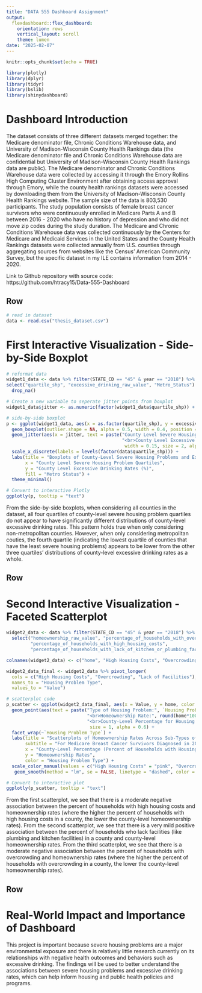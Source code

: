 ```yaml
---
title: "DATA 555 Dashboard Assignment"
output: 
  flexdashboard::flex_dashboard:
    orientation: rows
    vertical_layout: scroll
    theme: lumen
date: "2025-02-07"
---
```

```r
knitr::opts_chunk$set(echo = TRUE)
```

```r
library(plotly)
library(dplyr)
library(tidyr)
library(bslib)
library(shinydashboard)
```

# Dashboard Introduction
The dataset consists of three different datasets merged together: the Medicare denominator file, Chronic Conditions Warehouse data, and University of Madison-Wisconsin County Health Rankings data (the Medicare denominator file and Chronic Conditions Warehouse data are confidential but University of Madison-Wisconsin County Health Rankings data are public). The Medicare denominator and Chronic Conditions Warehouse data were collected by accessing it through the Emory Rollins High Computing Cluster Environment after obtaining access approval through Emory, while the county health rankings datasets were accessed by downloading them from the University of Madison-Wisconsin County Health Rankings website. The sample size of the data is 803,530 participants. The study population consists of female breast cancer survivors who were continuously enrolled in Medicare Parts A and B between 2016 - 2020 who have no history of depression and who did not move zip codes during the study duration. The Medicare and Chronic Conditions Warehouse data was collected continuously by the Centers for Medicare and Medicaid Services in the United States and the County Health Rankings datasets were collected annually from U.S. counties through aggregating sources from websites like the Census’ American Community Survey, but the specific dataset in my ILE contains information from 2014 - 2020.

Link to Github repository with source code: https://github.com/htracy15/Data-555-Dashboard

Row
--------------------------------------------------------------------------------

```r
# read in dataset
data <- read.csv("thesis_dataset.csv")
```

# First Interactive Visualization - Side-by-Side Boxplot
```r
# reformat data
widget1_data <- data %>% filter(STATE_CD == "45" & year == "2018") %>%
select("quartile_shp", "excessive_drinking_raw_value", "Metro_Status") %>% 
  drop_na()

# Create a new variable to seperate jitter points from boxplot
widget1_data$jitter <- as.numeric(factor(widget1_data$quartile_shp)) + 0.25
```

```r
# side-by-side boxplot
p <- ggplot(widget1_data, aes(x = as.factor(quartile_shp), y = excessive_drinking_raw_value, fill = Metro_Status)) +
  geom_boxplot(outlier.shape = NA, alpha = 0.5, width = 0.4, position = position_nudge(x = -0.25)) + 
  geom_jitter(aes(x = jitter, text = paste("County Level Severe Housing Problem Quartile:", quartile_shp, 
                                           "<br>County Level Excessive Drinking Rate:", round(excessive_drinking_raw_value,2))), 
                                            width = 0.15, size = 2, alpha = 0.7) + 
  scale_x_discrete(labels = levels(factor(data$quartile_shp))) +  
  labs(title = "Boxplots of County-Level Severe Housing Problems and Excessive Drinking Rates",
       x = "County Level Severe Housing Problem Quartiles",
       y = "County Level Excessive Drinking Rates (%)",
       fill = "Metro Status") +
  theme_minimal()

# Convert to interactive Plotly
ggplotly(p, tooltip = "text") 
```

From the side-by-side boxplots, when considering all counties in the dataset, all four quartiles of county-level severe housing problem quartiles do not appear to have significantly different distributions of county-level excessive drinking rates. This pattern holds true when only considering non-metropolitan counties. However, when only considering metropolitan couties, the fourth quartile (indicating the lowest quartile of counties that have the least severe housing problems) appears to be lower from the other three quartiles' distributions of county-level excessive drinking rates as a whole. 

Row {.tabset .tabset-fade}
--------------------------------------------------------------------------------
# Second Interactive Visualization - Faceted Scatterplot
```r
widget2_data <- data %>% filter(STATE_CD == "45" & year == "2018") %>%
  select("homeownership_raw_value", "percentage_of_households_with_overcrowding", 
         "percentage_of_households_with_high_housing_costs",
         "percentage_of_households_with_lack_of_kitchen_or_plumbing_facilities")

colnames(widget2_data) <- c("home", "High Housing Costs", "Overcrowding", "Lack of Facilities")

widget2_data_final <- widget2_data %>% pivot_longer(
  cols = c("High Housing Costs", "Overcrowding", "Lack of Facilities"),
  names_to = "Housing Problem Type",
  values_to = "Value")
```

```r
# scatterplot code
p_scatter <- ggplot(widget2_data_final, aes(x = Value, y = home, color = `Housing Problem Type`)) +
  geom_point(aes(text = paste("Type of Housing Problem:", `Housing Problem Type`, 
                              "<br>Homeownership Rate:", round(home*100,2),
                              "<br>County-Level Percentage for Housing Problem:", round(Value*100,2))), 
                               size = 1, alpha = 0.6) +
  facet_wrap(~`Housing Problem Type`) +
  labs(title = "Scatterplots of Homeownership Rates Across Sub-Types of Severe Housing Problems", 
       subtitle = "For Medicare Breast Cancer Survivors Diagnosed in 2018, Residing in Texas",
       x = "County-Level Percentage (Percent of Households with Housing Problem in Each County)", 
       y = "Homeownership Rates",
       color = "Housing Problem Type") +
  scale_color_manual(values = c("High Housing Costs" = "pink", "Overcrowding" = "yellow", "Lack of Facilities" = "green")) +
   geom_smooth(method = "lm", se = FALSE, linetype = "dashed", color = "black", size = 0.3)

# Convert to interactive plot
ggplotly(p_scatter, tooltip = "text")
```

From the first scatterplot, we see that there is a moderate negative association between the percent of households with high housing costs and homeownership rates (where the higher the percent of households with high housing costs in a county, the lower the county-level homeownership rates). From the second scatterplot, we see that there is a very mild positive association between the percent of households who lack facilities (like plumbing and kitchen facilities) in a county and county-level homeownership rates. From the third scatterplot, we see that there is a moderate negative association between the percent of households with overcrowding and homeownership rates (where the higher the percent of households with overcrowding in a county, the lower the county-level homeownership rates).

Row
--------------------------------------------------------------------------------
# Real-World Impact and Importance of Dashboard
This project is important because severe housing problems are a major environmental exposure and there is relatively little research currently on its relationships with negative health outcomes and behaviors such as excessive drinking. The findings will be used to better understand the associations between severe housing problems and excessive drinking rates, which can help inform housing and public health policies and programs. 
